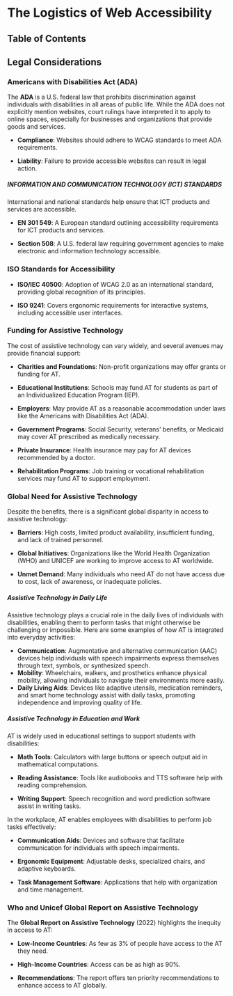 
# The Logistics of Web Accessibility

## Table of Contents

## Legal Considerations

### Americans with Disabilities Act (ADA)

The **ADA** is a U.S. federal law that prohibits discrimination against individuals with disabilities in all areas of public life. While the ADA does not explicitly mention websites, court rulings have interpreted it to apply to online spaces, especially for businesses and organizations that provide goods and services.

- **Compliance**: Websites should adhere to WCAG standards to meet ADA requirements.

- **Liability**: Failure to provide accessible websites can result in legal action.

##### INFORMATION AND COMMUNICATION TECHNOLOGY (ICT) STANDARDS

International and national standards help ensure that ICT products and services are accessible.

- **EN 301 549**: A European standard outlining accessibility requirements for ICT products and services.

- **Section 508**: A U.S. federal law requiring government agencies to make electronic and information technology accessible.

### ISO Standards for Accessibility

- **ISO/IEC 40500**: Adoption of WCAG 2.0 as an international standard, providing global recognition of its principles.

- **ISO 9241**: Covers ergonomic requirements for interactive systems, including accessible user interfaces.

<BackToTop />

### Funding for Assistive Technology

The cost of assistive technology can vary widely, and several avenues may provide financial support:

- **Charities and Foundations**: Non-profit organizations may offer grants or funding for AT.

- **Educational Institutions**: Schools may fund AT for students as part of an Individualized Education Program (IEP).

- **Employers**: May provide AT as a reasonable accommodation under laws like the Americans with Disabilities Act (ADA).

- **Government Programs**: Social Security, veterans' benefits, or Medicaid may cover AT prescribed as medically necessary.

- **Private Insurance**: Health insurance may pay for AT devices recommended by a doctor.

- **Rehabilitation Programs**: Job training or vocational rehabilitation services may fund AT to support employment.

### Global Need for Assistive Technology

Despite the benefits, there is a significant global disparity in access to assistive technology:

- **Barriers**: High costs, limited product availability, insufficient funding, and lack of trained personnel.

- **Global Initiatives**: Organizations like the World Health Organization (WHO) and UNICEF are working to improve access to AT worldwide.

- **Unmet Demand**: Many individuals who need AT do not have access due to cost, lack of awareness, or inadequate policies.

##### Assistive Technology in Daily Life

Assistive technology plays a crucial role in the daily lives of individuals with disabilities, enabling them to perform tasks that might otherwise be challenging or impossible. Here are some examples of how AT is integrated into everyday activities:

- **Communication**: Augmentative and alternative communication (AAC) devices help individuals with speech impairments express themselves through text, symbols, or synthesized speech.
- **Mobility**: Wheelchairs, walkers, and prosthetics enhance physical mobility, allowing individuals to navigate their environments more easily.
- **Daily Living Aids**: Devices like adaptive utensils, medication reminders, and smart home technology assist with daily tasks, promoting independence and improving quality of life.

##### Assistive Technology in Education and Work

AT is widely used in educational settings to support students with disabilities:

- **Math Tools**: Calculators with large buttons or speech output aid in mathematical computations.

- **Reading Assistance**: Tools like audiobooks and TTS software help with reading comprehension.

- **Writing Support**: Speech recognition and word prediction software assist in writing tasks.

In the workplace, AT enables employees with disabilities to perform job tasks effectively:

- **Communication Aids**: Devices and software that facilitate communication for individuals with speech impairments.

- **Ergonomic Equipment**: Adjustable desks, specialized chairs, and adaptive keyboards.

- **Task Management Software**: Applications that help with organization and time management.

  <BackToTop />

### Who and Unicef Global Report on Assistive Technology

The **Global Report on Assistive Technology** (2022) highlights the inequity in access to AT:

- **Low-Income Countries**: As few as 3% of people have access to the AT they need.

- **High-Income Countries**: Access can be as high as 90%.

- **Recommendations**: The report offers ten priority recommendations to enhance access to AT globally.

<BackToTop />
